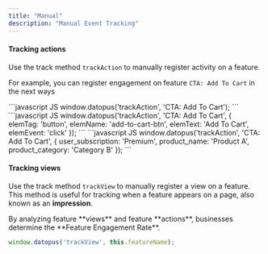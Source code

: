 ```yaml
---
title: "Manual"
description: "Manual Event Tracking"
---
```


#### Tracking actions

Use the track method `trackAction` to manually register activity on a feature.

For example, you can register engagement on feature `CTA: Add To Cart` in the next ways

<AccordionGroup>
  <Accordion title="Context-free" defaultOpen={true}>
    ```javascript JS
    window.datopus('trackAction', 'CTA: Add To Cart');
    ```
  </Accordion>

  <Accordion title="Leverage standard Datopus params to convey action's relation to HTML tag" defaultOpen={true}>
    ```javascript JS
    window.datopus('trackAction', 'CTA: Add To Cart', {
    	elemTag: 'button',
    	elemName: 'add-to-cart-btn',
    	elemText: 'Add To Cart',
      elemEvent: 'click'
    });
    ```
  </Accordion>

  <Accordion title="Add your own context" defaultOpen={true}>
    ```javascript JS
    window.datopus('trackAction', 'CTA: Add To Cart', {
    	user_subscription: 'Premium',
    	product_name: 'Product A',
    	product_category: 'Category B'
    });
    ```
  </Accordion>
</AccordionGroup>

#### Tracking views

Use the track method `trackView` to manually register a view on a feature. This method is useful for tracking when a feature appears on a page, also known as an **impression**.

<Info>
  By analyzing feature **views** and feature **actions**, businesses determine the **Feature Engagement Rate**.
</Info>

```javascript
window.datopus('trackView', this.featureName);
```